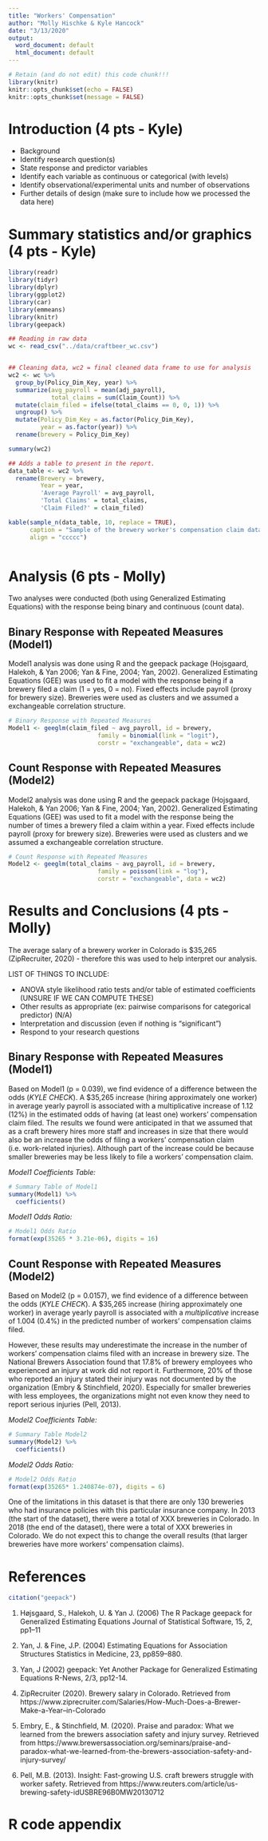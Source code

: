 ```yaml
---
title: "Workers' Compensation"
author: "Molly Hischke & Kyle Hancock"
date: "3/13/2020"
output:
  word_document: default
  html_document: default
---
```


```r
# Retain (and do not edit) this code chunk!!!
library(knitr)
knitr::opts_chunk$set(echo = FALSE)
knitr::opts_chunk$set(message = FALSE)
```

# Introduction (4 pts - Kyle)


- Background
- Identify research question(s)
- State response and predictor variables
- Identify each variable as continuous or categorical (with levels)
- Identify observational/experimental units and number of observations
- Further details of design (make sure to include how we processed the data here)


# Summary statistics and/or graphics (4 pts - Kyle)

```r
library(readr)
library(tidyr)
library(dplyr)
library(ggplot2)
library(car)
library(emmeans)
library(knitr)
library(geepack)

## Reading in raw data
wc <- read_csv("../data/craftbeer_wc.csv")


## Cleaning data, wc2 = final cleaned data frame to use for analysis
wc2 <- wc %>% 
  group_by(Policy_Dim_Key, year) %>% 
  summarize(avg_payroll = mean(adj_payroll),
            total_claims = sum(Claim_Count)) %>% 
  mutate(claim_filed = ifelse(total_claims == 0, 0, 1)) %>% 
  ungroup() %>% 
  mutate(Policy_Dim_Key = as.factor(Policy_Dim_Key),
         year = as.factor(year)) %>% 
  rename(brewery = Policy_Dim_Key)
```

```r
summary(wc2)
```

```r

## Adds a table to present in the report. 
data_table <- wc2 %>% 
  rename(Brewery = brewery,
         Year = year,
         'Average Payroll' = avg_payroll,
         'Total Claims' = total_claims,
         'Claim Filed?' = claim_filed)

kable(sample_n(data_table, 10, replace = TRUE), 
      caption = "Sample of the brewery worker's compensation claim data.",
      align = "ccccc")

```

```r

```

# Analysis (6 pts - Molly)
Two analyses were conducted (both using Generalized Estimating Equations) with the response being binary and continuous (count data).
 

## Binary Response with Repeated Measures (Model1)

Model1 analysis was done using R and the geepack package (Hojsgaard, Halekoh, & Yan 2006; Yan & Fine, 2004; Yan, 2002). Generalized Estimating Equations (GEE) was used to fit a model with the response being if a brewery filed a claim (1 = yes, 0 = no). Fixed effects include payroll (proxy for brewery size). Breweries were used as clusters and we assumed a exchangeable correlation structure.
```r
# Binary Response with Repeated Measures
Model1 <- geeglm(claim_filed ~ avg_payroll, id = brewery,
                         family = binomial(link = "logit"), 
                         corstr = "exchangeable", data = wc2)
```

## Count Response with Repeated Measures (Model2)

Model2 analysis was done using R and the geepack package (Hojsgaard, Halekoh, & Yan 2006; Yan & Fine, 2004; Yan, 2002). Generalized Estimating Equations (GEE) was used to fit a model with the response being the number of times a  brewery filed a claim within a year. Fixed effects include payroll (proxy for brewery size). Breweries were used as clusters and we assumed a exchangeable correlation structure.

```r
# Count Response with Repeated Measures
Model2 <- geeglm(total_claims ~ avg_payroll, id = brewery,
                         family = poisson(link = "log"), 
                         corstr = "exchangeable", data = wc2)
```

# Results and Conclusions (4 pts - Molly)
The average salary of a brewery worker in Colorado is $35,265 (ZipRecruiter, 2020) - therefore this was used to help interpret our analysis.

LIST OF THINGS TO INCLUDE:

- ANOVA style likelihood ratio tests and/or table of estimated coefficients (UNSURE IF WE CAN COMPUTE THESE)
- Other results as appropriate (ex: pairwise comparisons for categorical predictor) (N/A)
- Interpretation and discussion (even if nothing is "significant")
- Respond to your research questions

## Binary Response with Repeated Measures (Model1)

Based on Model1 (p = 0.039), we find evidence of a difference between the odds (*KYLE CHECK*). A $35,265 increase (hiring approximately one worker) in average yearly payroll is associated with a multiplicative increase of 1.12 (12%) in the estimated odds of having (at least one) workers' compensation claim filed. The results we found were anticipated in that we assumed that as a craft brewery hires more staff and increases in size that there would also be an increase the odds of filing a workers' compensation claim (i.e. work-related injuries). Although part of the increase could be because smaller breweries may be less likely to file a workers' compensation claim. 



*Model1 Coefficients Table:*
```r
# Summary Table of Model1
summary(Model1) %>% 
  coefficients()

```


*Model1 Odds Ratio:*
```r
# Model1 Odds Ratio
format(exp(35265 * 3.21e-06), digits = 16)

```

## Count Response with Repeated Measures (Model2)

Based on Model2 (p = 0.0157), we find evidence of a difference between the odds (*KYLE CHECK*). A $35,265 increase (hiring approximately one worker) in average yearly payroll is associated with a *multiplicative* increase of 1.004 (0.4%) in the predicted number of workers' compensation claims filed. 

However, these results may underestimate the increase in the number of workers' compensation claims filed with an increase in brewery size. The National Brewers Association found that 17.8% of brewery employees who experienced an injury at work did not report it. Furthermore, 20% of those who reported an injury stated their injury was not documented by the organization (Embry & Stinchfield, 2020). Especially for smaller breweries with less employees, the organizations might not even know they need to report serious injuries (Pell, 2013). 



*Model2 Coefficients Table:*
```r
# Summary Table Model2
summary(Model2) %>% 
  coefficients()
```


*Model2 Odds Ratio:*
```r
# Model2 Odds Ratio
format(exp(35265* 1.240874e-07), digits = 6)
```

One of the limitations in this dataset is that there are only 130 breweries who had insurance policies with this particular insurance company. In 2013 (the start of the dataset), there were a total of XXX breweries in Colorado. In 2018 (the end of the dataset), there were a total of XXX breweries in Colorado. We do not expect this to change the overall results (that larger breweries have more workers' compensation claims). 

# References

```r
citation("geepack")

```

1. Højsgaard, S., Halekoh, U. & Yan J. (2006) The R Package geepack for Generalized Estimating Equations Journal of Statistical Software, 15, 2, pp1--11

2. Yan, J. & Fine, J.P. (2004) Estimating Equations for Association Structures Statistics in Medicine, 23, pp859--880.

3. Yan, J (2002) geepack: Yet Another Package for Generalized Estimating Equations R-News, 2/3, pp12-14.

4. ZipRecruiter (2020). Brewery salary in Colorado. Retrieved from https://www.ziprecruiter.com/Salaries/How-Much-Does-a-Brewer-Make-a-Year--in-Colorado

5. Embry, E., & Stinchfield, M. (2020). Praise and paradox: What we learned from the brewers association safety and injury survey. Retrieved from https://www.brewersassociation.org/seminars/praise-and-paradox-what-we-learned-from-the-brewers-association-safety-and-injury-survey/

6. Pell, M.B. (2013). Insight: Fast-growing U.S. craft brewers struggle with worker safety. Retrieved from https://www.reuters.com/article/us-brewing-safety-idUSBRE96B0MW20130712



# R code appendix

```r
```





